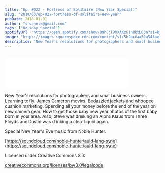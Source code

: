 ```yaml
---
title: "Ep. #022 - Fortress of Solitaire (New Year Special)"
slug: "2018/03/ep-022-fortress-of-solitaire-new-year"
pubDate: 2018-01-01
author: "srvanelk@gmail.com"
tags: ["Holiday Special"]
spotifyUrl: "https://open.spotify.com/show/09hCjT9XXAKzGin8bkLG3a?si=kjRZvQ1JTb6Ov3HVzSSlWA"
image: "https://images.squarespace-cdn.com/content/v1/5b9ac0aa50a54faef024c950/1574374980649-NCAHYXG7GCK8U27CPEC5/FORTRESS_NYE.jpeg?format=original"
description: "New Year's resolutions for photographers and small business owners. Learning to fly. James Cameron movies. Bedazzled jackets and whoopee cushion marketing. Spending all your money before the end of the year on new camera gear. How to get those baby new year photos of the first baby born in your area. Also, Steve was drinking an Alpha Klaus from Three Floyds and Dustin was drinking a clear liquid again."
---
```


<figure>
  <img src="https://images.squarespace-cdn.com/content/v1/5b9ac0aa50a54faef024c950/1574374980649-NCAHYXG7GCK8U27CPEC5/FORTRESS_NYE.jpeg?format=original" alt="" />
</figure>
<iframe class="embedly-embed" src="//cdn.embedly.com/widgets/media.html?src=https%3A%2F%2Fanchor.fm%2Fweddingphotohangover%2Fembed%2Fepisodes%2FEp--022---Fortress-of-Solitaire-New-Year-Special-e1rihj&url=https%3A%2F%2Fanchor.fm%2Fweddingphotohangover%2Fepisodes%2FEp--022---Fortress-of-Solitaire-New-Year-Special-e1rihj&image=https%3A%2F%2Fd3t3ozftmdmh3i.cloudfront.net%2Fstaging%2Fpodcast_uploaded_episode400%2F805714%2F805714-1532296942962-d7b90908184bd.jpg&key=61d05c9d54e8455ea7a9677c366be814&type=text%2Fhtml&schema=anchor&wmode=opaque" width="400" height="102" scrolling="no" frameborder="0" allow="autoplay; fullscreen" allowfullscreen="true"></iframe>

New Year's resolutions for photographers and small business owners. Learning to fly. James Cameron movies. Bedazzled jackets and whoopee cushion marketing. Spending all your money before the end of the year on new camera gear. How to get those baby new year photos of the first baby born in your area. Also, Steve was drinking an Alpha Klaus from Three Floyds and Dustin was drinking a clear liquid again.

Special New Year's Eve music from Noble Hunter:

[https://soundcloud.com/noble-hunter/auld-lang-syne](https://soundcloud.com/noble-hunter/auld-lang-syne)

Licensed under Creative Commons 3.0:

[creativecommons.org/licenses/by/3.0/legalcode](http://creativecommons.org/licenses/by/3.0/legalcode)
